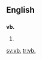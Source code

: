 ==English==

==={{abbreviation|en}}===
'''vb.'''

# {{alternative form of|vb}}

[[sv:vb.]]
[[tr:vb.]]